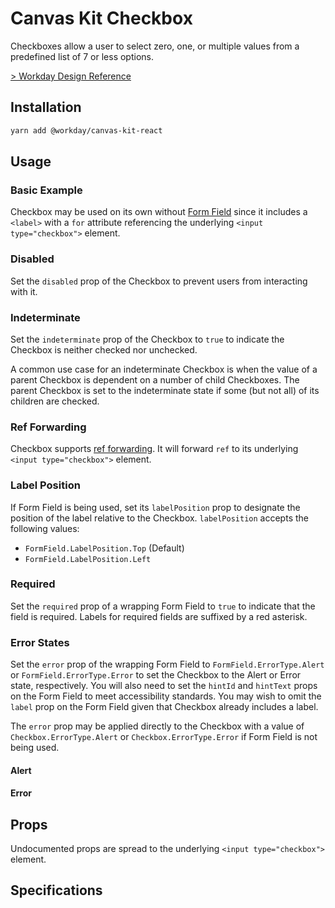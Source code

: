 


<Meta title="Components/Inputs/Checkbox/React" component={Checkbox} />

# Canvas Kit Checkbox

Checkboxes allow a user to select zero, one, or multiple values from a predefined list of 7 or less
options.

[> Workday Design Reference](https://design.workday.com/components/inputs/checkboxes)

## Installation

```sh
yarn add @workday/canvas-kit-react
```

## Usage

### Basic Example

Checkbox may be used on its own without [Form Field](/components/inputs/form-field/) since it
includes a `<label>` with a `for` attribute referencing the underlying `<input type="checkbox">`
element.

<ExampleCodeBlock code={Basic} />

### Disabled

Set the `disabled` prop of the Checkbox to prevent users from interacting with it.

<ExampleCodeBlock code={Disabled} />

### Indeterminate

Set the `indeterminate` prop of the Checkbox to `true` to indicate the Checkbox is neither checked
nor unchecked.

A common use case for an indeterminate Checkbox is when the value of a parent Checkbox is dependent
on a number of child Checkboxes. The parent Checkbox is set to the indeterminate state if some (but
not all) of its children are checked.

<ExampleCodeBlock code={Indeterminate} />

### Ref Forwarding

Checkbox supports [ref forwarding](https://reactjs.org/docs/forwarding-refs.html). It will forward
`ref` to its underlying `<input type="checkbox">` element.

<ExampleCodeBlock code={RefForwarding} />

### Label Position

If Form Field is being used, set its `labelPosition` prop to designate the position of the label
relative to the Checkbox. `labelPosition` accepts the following values:

- `FormField.LabelPosition.Top` (Default)
- `FormField.LabelPosition.Left`

<ExampleCodeBlock code={LabelPosition} />

### Required

Set the `required` prop of a wrapping Form Field to `true` to indicate that the field is required.
Labels for required fields are suffixed by a red asterisk.

<ExampleCodeBlock code={Required} />

### Error States

Set the `error` prop of the wrapping Form Field to `FormField.ErrorType.Alert` or
`FormField.ErrorType.Error` to set the Checkbox to the Alert or Error state, respectively. You will
also need to set the `hintId` and `hintText` props on the Form Field to meet accessibility
standards. You may wish to omit the `label` prop on the Form Field given that Checkbox already
includes a label.

The `error` prop may be applied directly to the Checkbox with a value of `Checkbox.ErrorType.Alert`
or `Checkbox.ErrorType.Error` if Form Field is not being used.

#### Alert

<ExampleCodeBlock code={Alert} />

#### Error

<ExampleCodeBlock code={Error} />

## Props

Undocumented props are spread to the underlying `<input type="checkbox">` element.

<ArgsTable of={Checkbox} />

## Specifications

<Specifications file="Checkbox.spec.ts" name="Checkbox" />
